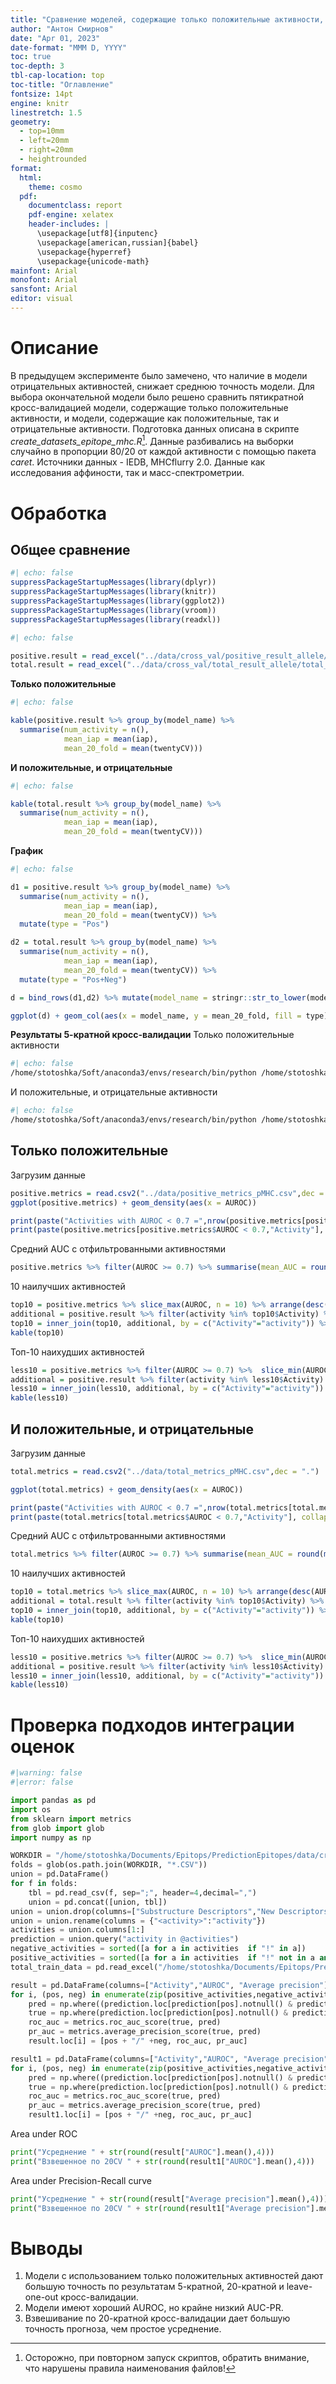 ```yaml
---
title: "Сравнение моделей, содержащие только положительные активности, и моделей, содержащие положительные и отрицательные активности. 5-кратная кросс-валидация. Проверка подходов к интеграции моделей."
author: "Антон Смирнов"
date: "Apr 01, 2023"
date-format: "MMM D, YYYY"
toc: true
toc-depth: 3
tbl-cap-location: top
toc-title: "Оглавление"
fontsize: 14pt
engine: knitr
linestretch: 1.5
geometry:
  - top=10mm
  - left=20mm
  - right=20mm
  - heightrounded
format:
  html:
    theme: cosmo
  pdf:
    documentclass: report
    pdf-engine: xelatex
    header-includes: |
      \usepackage[utf8]{inputenc}
      \usepackage[american,russian]{babel}
      \usepackage{hyperref}  
      \usepackage{unicode-math}
mainfont: Arial
monofont: Arial
sansfont: Arial
editor: visual
---
```


# Описание

В предыдущем эксперименте было замечено, что наличие в модели отрицательных активностей, снижает среднюю точность модели. Для выбора окончательной модели было решено сравнить пятикратной кросс-валидацией модели, содержащие только положительные активности, и модели, содержащие как положительные, так и отрицательные активности. Подготовка данных описана в скрипте *create_datasets_epitope_mhc.R*[^1]. Данные разбивались на выборки случайно в пропорции 80/20 от каждой активности с помощью пакета *caret*. Источники данных - IEDB, MHCflurry 2.0. Данные как исследования аффиности, так и масс-спектрометрии.

[^1]: Осторожно, при повторном запуск скриптов, обратить внимание, что нарушены правила наименования файлов!

# Обработка

## Общее сравнение

```r
#| echo: false
suppressPackageStartupMessages(library(dplyr)) 
suppressPackageStartupMessages(library(knitr))
suppressPackageStartupMessages(library(ggplot2))
suppressPackageStartupMessages(library(vroom))
suppressPackageStartupMessages(library(readxl))
```

```r
#| echo: false

positive.result = read_excel("../data/cross_val/positive_result_allele/positive_results.xlsx")
total.result = read_excel("../data/cross_val/total_result_allele/total_results.xlsx")
```

**Только положительные**

```r
#| echo: false

kable(positive.result %>% group_by(model_name) %>%
  summarise(num_activity = n(),
            mean_iap = mean(iap),
            mean_20_fold = mean(twentyCV)))
```

**И положительные, и отрицательные**

```r
#| echo: false

kable(total.result %>% group_by(model_name) %>%
  summarise(num_activity = n(),
            mean_iap = mean(iap),
            mean_20_fold = mean(twentyCV)))
```

**График**

```r
#| echo: false

d1 = positive.result %>% group_by(model_name) %>%
  summarise(num_activity = n(),
            mean_iap = mean(iap),
            mean_20_fold = mean(twentyCV)) %>% 
  mutate(type = "Pos")

d2 = total.result %>% group_by(model_name) %>%
  summarise(num_activity = n(),
            mean_iap = mean(iap),
            mean_20_fold = mean(twentyCV)) %>% 
  mutate(type = "Pos+Neg")

d = bind_rows(d1,d2) %>% mutate(model_name = stringr::str_to_lower(model_name))

ggplot(d) + geom_col(aes(x = model_name, y = mean_20_fold, fill = type), position = "dodge")
```

**Результаты 5-кратной кросс-валидации**
Только положительные активности
```bash
#| echo: false
/home/stotoshka/Soft/anaconda3/envs/research/bin/python /home/stotoshka/Documents/Epitops/PredictionEpitopes/scripts/python/parse5CV.py  /home/stotoshka/Documents/Epitops/PredictionEpitopes/data/cross_val/positive_result_allele /home/stotoshka/Documents/Epitops/PredictionEpitopes/data/positive_metrics_pMHC.csv
```

И положительные, и отрицательные активности
```bash
#| echo: false
/home/stotoshka/Soft/anaconda3/envs/research/bin/python /home/stotoshka/Documents/Epitops/PredictionEpitopes/scripts/python/parse5CV.py  /home/stotoshka/Documents/Epitops/PredictionEpitopes/data/cross_val/total_result_allele /home/stotoshka/Documents/Epitops/PredictionEpitopes/data/total_metrics_pMHC.csv
```

## Только положительные
Загрузим данные
```r
positive.metrics = read.csv2("../data/positive_metrics_pMHC.csv",dec = ".")
ggplot(positive.metrics) + geom_density(aes(x = AUROC))
```

```r
print(paste("Activities with AUROC < 0.7 =",nrow(positive.metrics[positive.metrics$AUROC < 0.7,])))
print(paste(positive.metrics[positive.metrics$AUROC < 0.7,"Activity"], collapse = " "))
```

Средний AUC с отфильтрованными активностями
```r
positive.metrics %>% filter(AUROC >= 0.7) %>% summarise(mean_AUC = round(mean(AUROC),4))
```

10 наилучших активностей

```r
top10 = positive.metrics %>% slice_max(AUROC, n = 10) %>% arrange(desc(AUROC))
additional = positive.result %>% filter(activity %in% top10$Activity) %>% group_by(activity) %>% summarise(num_subst = max(num_subst),mean_iap = mean(iap, na.rm = T), mean_twentyCV = mean(twentyCV, na.rm = T))
top10 = inner_join(top10, additional, by = c("Activity"="activity")) %>% mutate_if(is.numeric, round, 4)
kable(top10)
```

Топ-10 наихудших активностей

```r
less10 = positive.metrics %>% filter(AUROC >= 0.7) %>%  slice_min(AUROC, n = 10) %>% arrange(desc(AUROC))
additional = positive.result %>% filter(activity %in% less10$Activity) %>% group_by(activity) %>% summarise(num_subst = max(num_subst),mean_iap = mean(iap, na.rm = T), mean_twentyCV = mean(twentyCV, na.rm = T))
less10 = inner_join(less10, additional, by = c("Activity"="activity")) %>% mutate_if(is.numeric, round, 4)
kable(less10)
```

## И положительные, и отрицательные
Загрузим данные
```r
total.metrics = read.csv2("../data/total_metrics_pMHC.csv",dec = ".")

ggplot(total.metrics) + geom_density(aes(x = AUROC))
```

```r
print(paste("Activities with AUROC < 0.7 =",nrow(total.metrics[total.metrics$AUROC < 0.7,])))
print(paste(total.metrics[total.metrics$AUROC < 0.7,"Activity"], collapse = " "))
```

Средний AUC с отфильтрованными активностями
```r
total.metrics %>% filter(AUROC >= 0.7) %>% summarise(mean_AUC = round(mean(AUROC),4))
```

10 наилучших активностей

```r
top10 = total.metrics %>% slice_max(AUROC, n = 10) %>% arrange(desc(AUROC))
additional = total.result %>% filter(activity %in% top10$Activity) %>% group_by(activity) %>% summarise(num_subst = max(num_subst),mean_iap = mean(iap, na.rm = T), mean_twentyCV = mean(twentyCV, na.rm = T))
top10 = inner_join(top10, additional, by = c("Activity"="activity")) %>% mutate_if(is.numeric, round, 4)
kable(top10)
```

Топ-10 наихудших активностей

```r
less10 = positive.metrics %>% filter(AUROC >= 0.7) %>%  slice_min(AUROC, n = 10) %>% arrange(desc(AUROC))
additional = positive.result %>% filter(activity %in% less10$Activity) %>% group_by(activity) %>% summarise(num_subst = max(num_subst),mean_iap = mean(iap, na.rm = T), mean_twentyCV = mean(twentyCV, na.rm = T))
less10 = inner_join(less10, additional, by = c("Activity"="activity")) %>% mutate_if(is.numeric, round, 4)
kable(less10)
```


# Проверка подходов интеграции оценок

```python
#|warning: false
#|error: false

import pandas as pd
import os
from sklearn import metrics
from glob import glob
import numpy as np

WORKDIR = "/home/stotoshka/Documents/Epitops/PredictionEpitopes/data/cross_val/total_result_allele"
folds = glob(os.path.join(WORKDIR, "*.CSV"))
union = pd.DataFrame()
for f in folds:
    tbl = pd.read_csv(f, sep=";", header=4,decimal=",")
    union = pd.concat([union, tbl])
union = union.drop(columns=["Substructure Descriptors","New Descriptors","Possible Activities at Pa > Pi"])
union = union.rename(columns = {"<activity>":"activity"})   
activities = union.columns[1:]
prediction = union.query("activity in @activities")
negative_activities = sorted([a for a in activities  if "!" in a])
positive_activities = sorted([a for a in activities  if "!" not in a and "!"+a in negative_activities])
total_train_data = pd.read_excel("/home/stotoshka/Documents/Epitops/PredictionEpitopes/data/cross_val/total_result_allele/total_results.xlsx").query('activity in @positive_activities or activity in @negative_activities').groupby("activity")["iap","twentyCV"].aggregate('mean').T

result = pd.DataFrame(columns=["Activity","AUROC", "Average precision"])
for i, (pos, neg) in enumerate(zip(positive_activities,negative_activities)):
	pred = np.where((prediction.loc[prediction[pos].notnull() & prediction[neg].notnull(),pos] > 0) | (prediction.loc[prediction[pos].notnull() & prediction[neg].notnull(),neg] < 0), (prediction.loc[prediction[pos].notnull() & prediction[neg].notnull(),pos]+prediction.loc[prediction[pos].notnull() & prediction[neg].notnull(),neg]) / 2, 0)
	true = np.where(prediction.loc[prediction[pos].notnull() & prediction[neg].notnull(),"activity"] == pos, 1, 0)
	roc_auc = metrics.roc_auc_score(true, pred)
	pr_auc = metrics.average_precision_score(true, pred)
	result.loc[i] = [pos + "/" +neg, roc_auc, pr_auc]

result1 = pd.DataFrame(columns=["Activity","AUROC", "Average precision"])
for i, (pos, neg) in enumerate(zip(positive_activities,negative_activities)):
	pred = np.where((prediction.loc[prediction[pos].notnull() & prediction[neg].notnull(),pos] > 0) | (prediction.loc[prediction[pos].notnull() & prediction[neg].notnull(),neg] < 0), (total_train_data.loc["twentyCV", pos] * prediction.loc[prediction[pos].notnull() & prediction[neg].notnull(),pos] + total_train_data.loc["twentyCV", neg] * prediction.loc[prediction[pos].notnull() & prediction[neg].notnull(),neg]), 0)
	true = np.where(prediction.loc[prediction[pos].notnull() & prediction[neg].notnull(),"activity"] == pos, 1, 0)
	roc_auc = metrics.roc_auc_score(true, pred)
	pr_auc = metrics.average_precision_score(true, pred)
	result1.loc[i] = [pos + "/" +neg, roc_auc, pr_auc]
```

Area under ROC
```python
print("Усреднение " + str(round(result["AUROC"].mean(),4)))
print("Взвешенное по 20CV " + str(round(result1["AUROC"].mean(),4)))
```

Area under Precision-Recall curve
```python
print("Усреднение " + str(round(result["Average precision"].mean(),4)))
print("Взвешенное по 20CV " + str(round(result1["Average precision"].mean(),4)))
```

# Выводы
1. Модели с использованием только положительных активностей дают большую точность по результатам 5-кратной, 20-кратной и leave-one-out кросс-валидации.
2. Модели имеют хороший AUROC, но крайне низкий AUC-PR.
3. Взвешивание по 20-кратной кросс-валидации дает большую точность прогноза, чем простое усреднение.